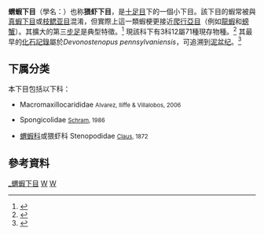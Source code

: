 {{Automatic Taxobox
| taxon = Stenopodidea
| fossil_range = {{fossil_range|晚泥盆纪|現在}}
| image = Stenopus hispidus (high res).jpg
| image_caption = [[蝟蝦|蝟蝦]]
| authority = [[Carl_Friedrich_Wilhelm_Claus|Claus]], 1872
| subdivision_ranks = [[科_(生物)|科]]
| subdivision = 见正文
}}
'''蝟蝦下目'''（學名：{{lang|la|Stenopodidea}}）也称'''猥虾下目'''，是[[十足目|十足目]]下的一個小下目。該下目的蝦常被與[[真蝦下目|真蝦下目]]或[[枝鳃亚目|枝鳃亚目]]混淆，但實際上這一類蝦梗更接近[[爬行亞目|爬行亞目]]（例如[[龍蝦|龍蝦]]和[[螃蟹|螃蟹]]）。其擴大的第三[[步足|步足]]是典型特徵。<ref name="Carideorum">{{cite journal |author=S. De Grave & C. H. J. M. Fransen |year=2011 |title=Carideorum Catalogus: the Recent species of the dendrobranchiate, stenopodidean, procarididean and caridean shrimps (Crustacea: Decapoda) |journal=[[Zoologische_Mededelingen|Zoologische Mededelingen]] |volume=85 |issue=9 |pages=195–589, figs. 1–59 |isbn=978-90-6519-200-4 |publisher= |url=http://www.zoologischemededelingen.nl/85/nr02/a01 |deadurl=yes |archiveurl=https://archive.is/20121220093841/http://www.zoologischemededelingen.nl/85/nr02/a01 |archivedate=2012-12-20 }}</ref> 現該科下有3科12屬71種現存物種。<ref name="Grave">{{cite journal |journal=[[Raffles_Bulletin_of_Zoology|Raffles Bulletin of Zoology]] |year=2009 |volume=Suppl. 21 |pages=1–109 |title=A classification of living and fossil genera of decapod crustaceans |author=Sammy De Grave, N. Dean Pentcheff, Shane T. Ahyong ''et al.'' |url=http://rmbr.nus.edu.sg/rbz/biblio/s21/s21rbz1-109.pdf |format=[[Portable_Document_Format|PDF]] |access-date=2013-04-23 |archive-date=2011-06-06 |archive-url=https://web.archive.org/web/20110606064728/http://rmbr.nus.edu.sg/rbz/biblio/s21/s21rbz1-109.pdf |dead-url=no }}</ref> 其最早的[[化石記錄|化石記錄]]屬於''Devonostenopus pennsylvaniensis''，可追溯到[[泥盆纪|泥盆纪]]。<ref name=Devonostenopus>{{Cite journal|author=Wade T. Jones, Rodney M. Feldmann, Carrie E. Schweitzer, Frederick R. Schram, Rose-Anna Behr and Kristen L. Hand |year=2014 |title=The first Paleozoic stenopodidean from the Huntley Mountain Formation (Devonian–Carboniferous), north-central Pennsylvania |journal=Journal of Paleontology |volume=88 |issue=6 |pages=1251–1256 |doi=10.1666/13-059 }}</ref>

==下属分类==
本下目包括以下科：
* {{le|巨顎蝦屬|Macromaxillocaris|巨顎蝦科}} Macromaxillocarididae <small>Alvarez, Iliffe & Villalobos, 2006</small>
* {{le|儷蝦科|Spongicolidae}} Spongicolidae <small>[[Frederick_Schram|Schram]], 1986</small>
* [[蝟蝦科|蝟蝦科]]或猥虾科 Stenopodidae <small>[[Carl_Friedrich_Wilhelm_Claus|Claus]], 1872</small>

== 參考資料 ==
{{reflist}}
{{十足目}}
{{taxonbar}}

[[Category:_蝟蝦下目|]]
[[Category:_1872年描述的分类群|W]]
[[Category:_十足目|W]]